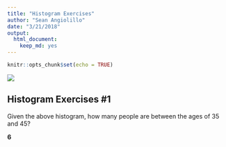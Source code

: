 ```yaml
---
title: "Histogram Exercises"
author: "Sean Angiolillo"
date: "3/21/2018"
output: 
  html_document: 
    keep_md: yes
---
```


```r
knitr::opts_chunk$set(echo = TRUE)
```

![](hist_exercise-1.png)

## Histogram Exercises #1

Given the above histogram, how many people are between the ages of 35 and 45?

**6**

